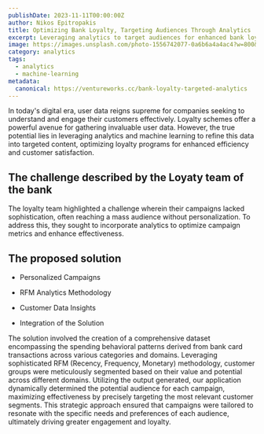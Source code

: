 ```yaml
---
publishDate: 2023-11-11T00:00:00Z
author: Nikos Epitropakis
title: Optimizing Bank Loyalty, Targeting Audiences Through Analytics
excerpt: Leveraging analytics to target audiences for enhanced bank loyalty programs. Unlocking insights for personalized customer engagement.
image: https://images.unsplash.com/photo-1556742077-0a6b6a4a4ac4?w=800&auto=format&fit=crop&q=60&ixlib=rb-4.0.3&ixid=M3wxMjA3fDB8MHxzZWFyY2h8Nnx8bG95YWx0eSUyMHBheW1lbnR8ZW58MHwwfDB8fHwy
category: analytics
tags:
  - analytics
  - machine-learning
metadata:
  canonical: https://ventureworks.cc/bank-loyalty-targeted-analytics
---
```


In today's digital era, user data reigns supreme for companies seeking to understand and engage their customers effectively. Loyalty schemes offer a powerful avenue for gathering invaluable user data. However, the true potential lies in leveraging analytics and machine learning to refine this data into targeted content, optimizing loyalty programs for enhanced efficiency and customer satisfaction.

## The challenge described by the Loyaty team of the bank

The loyalty team highlighted a challenge wherein their campaigns lacked sophistication, often reaching a mass audience without personalization. To address this, they sought to incorporate analytics to optimize campaign metrics and enhance effectiveness.

## The proposed solution

- Personalized Campaigns

- RFM Analytics Methodology

- Customer Data Insights

- Integration of the Solution


The solution involved the creation of a comprehensive dataset encompassing the spending behavioral patterns derived from bank card transactions across various categories and domains. Leveraging sophisticated RFM (Recency, Frequency, Monetary) methodology, customer groups were meticulously segmented based on their value and potential across different domains. Utilizing the output generated, our application dynamically determined the potential audience for each campaign, maximizing effectiveness by precisely targeting the most relevant customer segments. This strategic approach ensured that campaigns were tailored to resonate with the specific needs and preferences of each audience, ultimately driving greater engagement and loyalty.